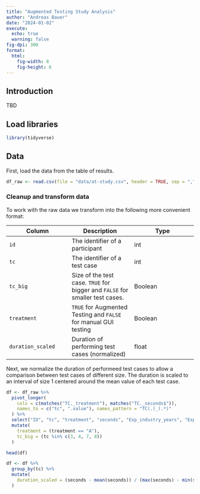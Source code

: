 ```yaml
---
title: "Augmented Testing Study Analysis"
author: "Andreas Bauer"
date: "2024-01-02"
execute:
  echo: true
  warning: false
fig-dpi: 300
format:
  html:
    fig-width: 8
    fig-height: 6
---
```


## Introduction

TBD

## Load libraries

```r
library(tidyverse)
```

## Data

First, load the data from the table of results.

```r
df_raw <- read.csv(file = "data/at-study.csv", header = TRUE, sep = ",", fileEncoding = "UTF-8-BOM")
```

### Cleanup and transform data

To work with the raw data we transform into the following more convenient format:

| Column | Description | Type |
|---|---|---|
| `id` | The identifier of a participant | int |
| `tc` | The identifier of a test case | int |
| `tc_big` | Size of the test case.  `TRUE` for bigger and `FALSE` for smaller test cases. | Boolean |
| `treatment` | `TRUE` for Augmented Testing and `FALSE` for manual GUI testing | Boolean |
| `duration_scaled` | Duration of performing test cases (normalized) | float |

Next, we normalize the duration of performeed test cases to allow a comparison between test cases of different size.
The duration is scaled to an interval of size 1 centered around the mean value of each test case.

```r
df <- df_raw %>%
  pivot_longer(
    cols = c(matches("TC._treatment"), matches("TC._seconds$")),
    names_to = c("tc", ".value"), names_pattern = "TC(.)_(.*)"
  ) %>%
  select("ID", "tc", "treatment", "seconds", "Exp_industry_years", "Exp_testing_years", "Exp_gui_testing_years") %>%
  mutate(
    treatment = (treatment == "A"),
    tc_big = (tc %in% c(3, 4, 7, 8))
  )

head(df)
```

```r
df <- df %>%
  group_by(tc) %>%
  mutate(
    duration_scaled = (seconds - mean(seconds)) / (max(seconds) - min(seconds))
  )
```


